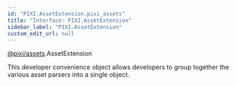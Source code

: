 ```yaml
---
id: "PIXI.AssetExtension.pixi_assets"
title: "Interface: PIXI.AssetExtension"
sidebar_label: "PIXI.AssetExtension"
custom_edit_url: null
---
```



<div class="package-name">

[@pixi/assets](../modules/pixi_assets).AssetExtension

</div>


This developer convenience object allows developers to group together the various asset parsers into a single object.



        








  